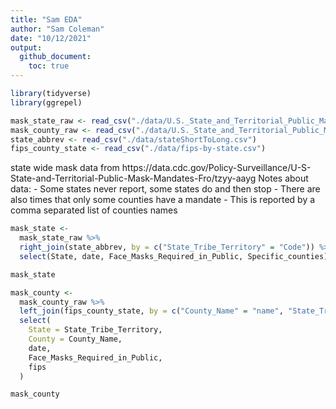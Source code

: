 ```yaml
---
title: "Sam EDA"
author: "Sam Coleman"
date: "10/12/2021"
output:
  github_document:
    toc: true
---
```


```r
library(tidyverse)
library(ggrepel)
```

```r
mask_state_raw <- read_csv("./data/U.S._State_and_Territorial_Public_Mask_Mandates_From_April_8__2020_through_August_15__2021_by_State_by_Day.csv")
mask_county_raw <- read_csv("./data/U.S._State_and_Territorial_Public_Mask_Mandates_From_April_10__2020_through_August_15__2021_by_County_by_Day.csv")
state_abbrev <- read_csv("./data/stateShortToLong.csv")
fips_county_state <- read_csv("./data/fips-by-state.csv")
```
state wide mask data from https://data.cdc.gov/Policy-Surveillance/U-S-State-and-Territorial-Public-Mask-Mandates-Fro/tzyy-aayg
Notes about data: 
  - Some states never report, some states do and then stop
  - There are also times that only some counties have a mandate
    - This is reported by a comma separated list of counties names

```r
mask_state <-
  mask_state_raw %>% 
  right_join(state_abbrev, by = c("State_Tribe_Territory" = "Code")) %>% 
  select(State, date, Face_Masks_Required_in_Public, Specific_counties)

mask_state
```

```r
mask_county <-
  mask_county_raw %>% 
  left_join(fips_county_state, by = c("County_Name" = "name", "State_Tribe_Territory" = "state")) %>% 
  select(
    State = State_Tribe_Territory,
    County = County_Name,
    date,
    Face_Masks_Required_in_Public,
    fips
  )

mask_county
```

